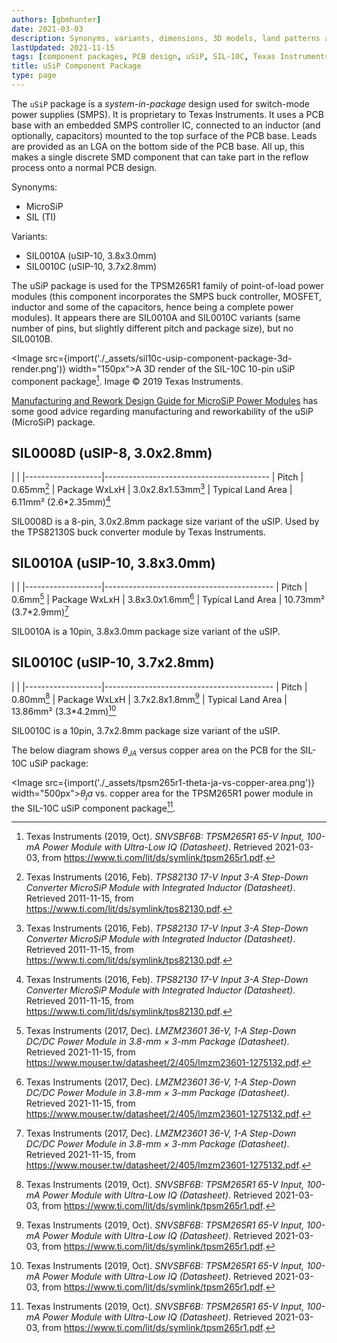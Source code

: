 ```yaml
---
authors: [gbmhunter]
date: 2021-03-03
description: Synonyms, variants, dimensions, 3D models, land patterns and more info on the uSiP component package.
lastUpdated: 2021-11-15
tags: [component packages, PCB design, uSiP, SIL-10C, Texas Instruments, TI, PoL]
title: uSiP Component Package
type: page
---
```


The `uSiP` package is a _system-in-package_ design used for switch-mode power supplies (SMPS). It is proprietary to Texas Instruments. It uses a PCB base with an embedded SMPS controller IC, connected to an inductor (and optionally, capacitors) mounted to the top surface of the PCB base. Leads are provided as an LGA on the bottom side of the PCB base. All up, this makes a single discrete SMD component that can take part in the reflow process onto a normal PCB design.

Synonyms:

* MicroSiP
* SIL (TI)

Variants:

* SIL0010A (uSIP-10, 3.8x3.0mm)
* SIL0010C (uSIP-10, 3.7x2.8mm)

The uSiP package is used for the TPSM265R1 family of point-of-load power modules (this component incorporates the SMPS buck controller, MOSFET, inductor and some of the capacitors, hence being a complete power modules). It appears there are SIL0010A and SIL0010C variants (same number of pins, but slightly different pitch and package size), but no SIL0010B.

<Image src={import('./_assets/sil10c-usip-component-package-3d-render.png')} width="150px">A 3D render of the SIL-10C 10-pin uSiP component package[^bib-ti-tpsm265r1-ds]. Image © 2019 Texas Instruments.</Image>

[Manufacturing and Rework Design Guide for MicroSiP Power Modules](https://www.ti.com/lit/ug/slib006a/slib006a.pdf) has some good advice regarding manufacturing and reworkability of the uSiP (MicroSiP) package.

## SIL0008D (uSIP-8, 3.0x2.8mm)

| |
|-------------------|-----------------------------------------
| Pitch             | 0.65mm[^bib-ti-tps82130-ds]
| Package WxLxH     | 3.0x2.8x1.53mm[^bib-ti-tps82130-ds]
| Typical Land Area | 6.11mm² (2.6*2.35mm)[^bib-ti-tps82130-ds]

SIL0008D is a 8-pin, 3.0x2.8mm package size variant of the uSIP. Used by the TPS82130S buck converter module by Texas Instruments.

## SIL0010A (uSIP-10, 3.8x3.0mm)

| |
|-------------------|------------------------------------------
| Pitch             | 0.6mm[^bib-ti-lmzm23601-ds]
| Package WxLxH     | 3.8x3.0x1.6mm[^bib-ti-lmzm23601-ds]
| Typical Land Area | 10.73mm² (3.7*2.9mm)[^bib-ti-lmzm23601-ds]

SIL0010A is a 10pin, 3.8x3.0mm package size variant of the uSIP.

## SIL0010C (uSIP-10, 3.7x2.8mm)

| |
|-------------------|------------------------------------------
| Pitch             | 0.80mm[^bib-ti-tpsm265r1-ds]
| Package WxLxH     | 3.7x2.8x1.8mm[^bib-ti-tpsm265r1-ds]
| Typical Land Area | 13.86mm² (3.3*4.2mm)[^bib-ti-tpsm265r1-ds]

SIL0010C is a 10pin, 3.7x2.8mm package size variant of the uSIP.

The below diagram shows $\theta_{JA}$ versus copper area on the PCB for the SIL-10C uSiP package:

<Image src={import('./_assets/tpsm265r1-theta-ja-vs-copper-area.png')} width="500px">$\theta_ja$ vs. copper area for the TPSM265R1 power module in the SIL-10C uSiP component package[^bib-ti-tpsm265r1-ds].</Image>

[^bib-ti-tpsm265r1-ds]: Texas Instruments (2019, Oct). _SNVSBF6B: TPSM265R1 65-V Input, 100-mA Power Module with Ultra-Low IQ (Datasheet)_. Retrieved 2021-03-03, from https://www.ti.com/lit/ds/symlink/tpsm265r1.pdf.
[^bib-ti-lmzm23601-ds]: Texas Instruments (2017, Dec). _LMZM23601 36-V, 1-A Step-Down DC/DC Power Module in 3.8-mm × 3-mm Package (Datasheet)_. Retrieved 2021-11-15, from https://www.mouser.tw/datasheet/2/405/lmzm23601-1275132.pdf.
[^bib-ti-tps82130-ds]: Texas Instruments (2016, Feb). _TPS82130 17-V Input 3-A Step-Down Converter MicroSiP Module with Integrated Inductor (Datasheet)_. Retrieved 2011-11-15, from https://www.ti.com/lit/ds/symlink/tps82130.pdf.
